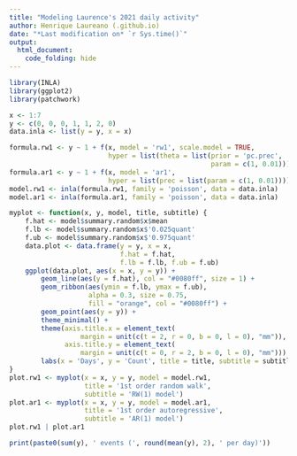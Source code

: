 ```yaml
---
title: "Modeling Laurence's 2021 daily activity"
author: Henrique Laureano (.github.io)
date: "*Last modification on* `r Sys.time()`"
output:
  html_document:
    code_folding: hide
---
```


```r
library(INLA)
library(ggplot2)
library(patchwork)

x <- 1:7
y <- c(0, 0, 0, 1, 1, 2, 0)
data.inla <- list(y = y, x = x)

formula.rw1 <- y ~ 1 + f(x, model = 'rw1', scale.model = TRUE,
                         hyper = list(theta = list(prior = 'pc.prec',
                                                   param = c(1, 0.01))))
formula.ar1 <- y ~ 1 + f(x, model = 'ar1',
                         hyper = list(prec = list(param = c(1, 0.01))))
model.rw1 <- inla(formula.rw1, family = 'poisson', data = data.inla)
model.ar1 <- inla(formula.ar1, family = 'poisson', data = data.inla)
```

```r
myplot <- function(x, y, model, title, subtitle) {
    f.hat <- model$summary.random$x$mean
    f.lb <- model$summary.random$x$'0.025quant'
    f.ub <- model$summary.random$x$'0.975quant'
    data.plot <- data.frame(y = y, x = x,
                            f.hat = f.hat,
                            f.lb = f.lb, f.ub = f.ub)
    ggplot(data.plot, aes(x = x, y = y)) +
        geom_line(aes(y = f.hat), col = "#0080ff", size = 1) +
        geom_ribbon(aes(ymin = f.lb, ymax = f.ub),
                    alpha = 0.3, size = 0.75,
                    fill = "orange", col = "#0080ff") +
        geom_point(aes(y = y)) +
        theme_minimal() +
        theme(axis.title.x = element_text(
                  margin = unit(c(t = 2, r = 0, b = 0, l = 0), "mm")),
              axis.title.y = element_text(
                  margin = unit(c(t = 0, r = 2, b = 0, l = 0), "mm"))) +
        labs(x = 'Days', y = 'Count', title = title, subtitle = subtitle)
}
plot.rw1 <- myplot(x = x, y = y, model = model.rw1,
                   title = '1st order random walk',
                   subtitle = 'RW(1) model') 
plot.ar1 <- myplot(x = x, y = y, model = model.ar1,
                   title = '1st order autoregressive',
                   subtitle = 'AR(1) model')
plot.rw1 | plot.ar1
```

```r
print(paste0(sum(y), ' events (', round(mean(y), 2), ' per day)'))
```
